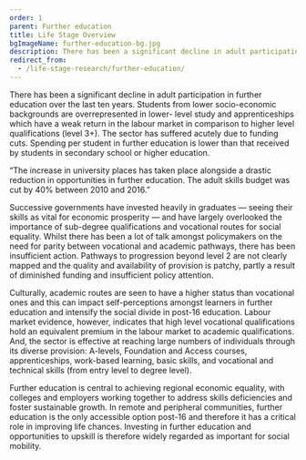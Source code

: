 ```yaml
---
order: 1
parent: Further education
title: Life Stage Overview
bgImageName: further-education-bg.jpg
description: There has been a significant decline in adult participation in further education over the last ten years.
redirect_from:
  - /life-stage-research/further-education/
---
```



There has been a significant decline in adult participation in further education
over the last ten years. Students from lower socio-economic backgrounds are
overrepresented in lower- level study and apprenticeships which have a weak
return in the labour market in comparison to higher level qualifications (level
3+). The sector has suffered acutely due to funding cuts. Spending per student
in further education is lower than that received by students in secondary school
or higher education.

<div>
  <FurtherEducationOverviewSVG/>

  “The increase in university places has taken place alongside a drastic
  reduction in opportunities in further education. The adult skills budget was
  cut by 40% between 2010 and 2016.”
</div>

<ResearchImage imageName="further-education-overview.jpg" />

Successive governments have invested heavily in graduates — seeing their skills
as vital for economic prosperity — and have largely overlooked the importance of
sub-degree qualifications and vocational routes for social equality. Whilst
there has been a lot of talk amongst policymakers on the need for parity between
vocational and academic pathways, there has been insufficient action. Pathways
to progression beyond level 2 are not clearly mapped and the quality and
availability of provision is patchy, partly a result of diminished funding and
insufficient policy attention. 

Culturally, academic routes are seen to have a higher status than vocational
ones and this can impact self-perceptions amongst learners in further education
and intensify the social divide in post-16 education. Labour market evidence,
however, indicates that high level vocational qualifications hold an equivalent
premium in the labour market to academic qualifications. And, the sector is
effective at reaching large numbers of individuals through its diverse
provision: A-levels, Foundation and Access courses, apprenticeships, work-based
learning, basic skills, and vocational and technical skills (from entry level to
degree level). 

Further education is central to achieving regional economic equality, with
colleges and employers working together to address skills deficiencies and
foster sustainable growth. In remote and peripheral communities, further
education is the only accessible option post-16 and therefore it has a critical
role in improving life chances. Investing in further education and opportunities
to upskill is therefore widely regarded as important for social mobility. 
